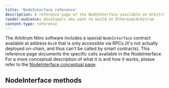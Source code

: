 ```yaml
---
title: 'NodeInterface reference'
description: A reference page of the NodeInterface available on Arbitrum chains
reader-audience: developers who want to build on Ethereum/Arbitrum
content-type: reference
---
```


The Arbitrum Nitro software includes a special `NodeInterface` contract available at address `0xc8` that is only accessible via RPCs (it's not actually deployed on-chain, and thus can't be called by smart contracts). This reference page documents the specific calls available in the NodeInterface. For a more conceptual description of what it is and how it works, please refer to the [NodeInterface conceptual page](/for-devs/concepts/nodeinterface.mdx).

## NodeInterface methods


<NodeInterfaceRef />
